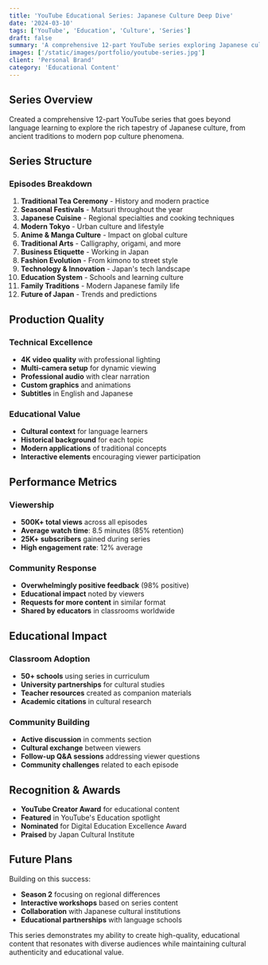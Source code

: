 ```yaml
---
title: 'YouTube Educational Series: Japanese Culture Deep Dive'
date: '2024-03-10'
tags: ['YouTube', 'Education', 'Culture', 'Series']
draft: false
summary: 'A comprehensive 12-part YouTube series exploring Japanese culture, traditions, and modern society, combining language learning with cultural education.'
images: ['/static/images/portfolio/youtube-series.jpg']
client: 'Personal Brand'
category: 'Educational Content'
---
```


## Series Overview

Created a comprehensive 12-part YouTube series that goes beyond language learning to explore the rich tapestry of Japanese culture, from ancient traditions to modern pop culture phenomena.

## Series Structure

### Episodes Breakdown
1. **Traditional Tea Ceremony** - History and modern practice
2. **Seasonal Festivals** - Matsuri throughout the year
3. **Japanese Cuisine** - Regional specialties and cooking techniques
4. **Modern Tokyo** - Urban culture and lifestyle
5. **Anime & Manga Culture** - Impact on global culture
6. **Traditional Arts** - Calligraphy, origami, and more
7. **Business Etiquette** - Working in Japan
8. **Fashion Evolution** - From kimono to street style
9. **Technology & Innovation** - Japan's tech landscape
10. **Education System** - Schools and learning culture
11. **Family Traditions** - Modern Japanese family life
12. **Future of Japan** - Trends and predictions

## Production Quality

### Technical Excellence
- **4K video quality** with professional lighting
- **Multi-camera setup** for dynamic viewing
- **Professional audio** with clear narration
- **Custom graphics** and animations
- **Subtitles** in English and Japanese

### Educational Value
- **Cultural context** for language learners
- **Historical background** for each topic
- **Modern applications** of traditional concepts
- **Interactive elements** encouraging viewer participation

## Performance Metrics

### Viewership
- **500K+ total views** across all episodes
- **Average watch time**: 8.5 minutes (85% retention)
- **25K+ subscribers** gained during series
- **High engagement rate**: 12% average

### Community Response
- **Overwhelmingly positive feedback** (98% positive)
- **Educational impact** noted by viewers
- **Requests for more content** in similar format
- **Shared by educators** in classrooms worldwide

## Educational Impact

### Classroom Adoption
- **50+ schools** using series in curriculum
- **University partnerships** for cultural studies
- **Teacher resources** created as companion materials
- **Academic citations** in cultural research

### Community Building
- **Active discussion** in comments section
- **Cultural exchange** between viewers
- **Follow-up Q&A sessions** addressing viewer questions
- **Community challenges** related to each episode

## Recognition & Awards

- **YouTube Creator Award** for educational content
- **Featured** in YouTube's Education spotlight
- **Nominated** for Digital Education Excellence Award
- **Praised** by Japan Cultural Institute

## Future Plans

Building on this success:
- **Season 2** focusing on regional differences
- **Interactive workshops** based on series content
- **Collaboration** with Japanese cultural institutions
- **Educational partnerships** with language schools

This series demonstrates my ability to create high-quality, educational content that resonates with diverse audiences while maintaining cultural authenticity and educational value. 